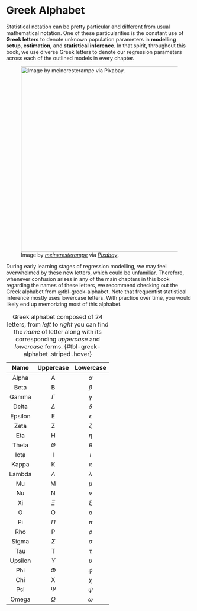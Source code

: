 <!-- Google tag (gtag.js) -->
<script async src="https://www.googletagmanager.com/gtag/js?id=G-7PRVEBE1EF"></script>
<script>
  window.dataLayer = window.dataLayer || [];
  function gtag(){dataLayer.push(arguments);}
  gtag('js', new Date());

  gtag('config', 'G-7PRVEBE1EF');
</script>

# Greek Alphabet {#sec-greek-alphabet}

Statistical notation can be pretty particular and different from usual mathematical notation. One of these particularities is the constant use of **Greek letters** to denote unknown population parameters in **modelling setup**, **estimation**, and **statistical inference**. In that spirit, throughout this book, we use diverse Greek letters to denote our regression parameters across each of the outlined models in every chapter.

![Image by [*meineresterampe*](https://pixabay.com/users/meineresterampe-26089/) via [*Pixabay*](https://pixabay.com/photos/typewriter-old-retro-office-1899760/).](img/typewriter.jpg){width="500"} 

During early learning stages of regression modelling, we may feel overwhelmed by these new letters, which could be unfamiliar. Therefore, whenever confusion arises in any of the main chapters in this book regarding the names of these letters, we recommend checking out the Greek alphabet from @tbl-greek-alphabet. Note that frequentist statistical inference mostly uses lowercase letters. With practice over time, you would likely end up memorizing most of this alphabet.

| Name   |      Uppercase      |  Lowercase |
|:----------:|:-------------:|:------:|
| Alpha |  $\text{A}$ | $\alpha$ |
| Beta |    $\text{B}$   |   $\beta$ |
| Gamma | $\Gamma$ |  $\gamma$ |
| Delta | $\Delta$ |  $\delta$ |
| Epsilon | $\text{E}$ |  $\epsilon$ |
| Zeta | $\text{Z}$ |  $\zeta$ |
| Eta | $\text{H}$ |  $\eta$ |
| Theta | $\Theta$ |  $\theta$ |
| Iota | $\text{I}$ |  $\iota$ |
| Kappa | $\text{K}$ |  $\kappa$ |
| Lambda | $\Lambda$ |  $\lambda$ |
| Mu | $\text{M}$ |  $\mu$ |
| Nu | $\text{N}$ |  $\nu$ |
| Xi | $\Xi$ |  $\xi$ |
| O | $\text{O}$ |  $\text{o}$ |
| Pi | $\Pi$ |  $\pi$ |
| Rho | $\text{P}$ |  $\rho$ |
| Sigma | $\Sigma$ |  $\sigma$ |
| Tau | $\text{T}$ |  $\tau$ |
| Upsilon | $\Upsilon$ |  $\upsilon$ |
| Phi | $\Phi$ |  $\phi$ |
| Chi | $\text{X}$ |  $\chi$ |
| Psi | $\Psi$ |  $\psi$ |
| Omega | $\Omega$ |  $\omega$ |

: Greek alphabet composed of 24 letters, from *left* to *right* you can find the *name* of letter along with its corresponding *uppercase* and *lowercase* forms. {#tbl-greek-alphabet .striped .hover}
